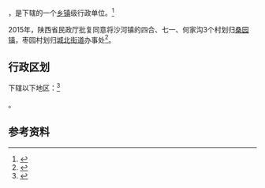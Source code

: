 {{中国乡级行政区|61/07/24/103/000}}

'''{{PAGENAMEBASE}}'''，是{{PRC admin/fullname|61/07/24/103/000|3}}下辖的一个[[乡镇|乡镇]]级行政单位。<ref>{{PRC admin/ref sgc|{{PRC admin/parent|61/07/24/103/000}}}}</ref>

2015年，陕西省民政厅批复同意将沙河镇的四合、七一、何家沟3个村划归[[桑园镇_(西乡县)|桑园镇]]，枣园村划归[[城北街道_(西乡县)|城北街道]]办事处<ref>{{Cite web |url=http://shaanxi.mca.gov.cn/article/mzyw1/201507/20150700841888.shtml |title=陕西省民政厅关于陕西省乡镇行政区划调整的公告 |access-date=2017-09-14 |archive-url=https://web.archive.org/web/20170914220400/http://shaanxi.mca.gov.cn/article/mzyw1/201507/20150700841888.shtml |archive-date=2017-09-14 |dead-url=yes }}</ref>。

== 行政区划 ==

{{PAGENAMEBASE}}下辖以下地区：<ref>{{PRC admin/ref sgc|61/07/24/103/000}}</ref>

{{PRC admin/children|61/07/24/103/000}}。

== 参考资料 ==

{{reflist}}

{{行政区划小作品}}
{{PRC admin/navcat|61/07/24/103/000}}